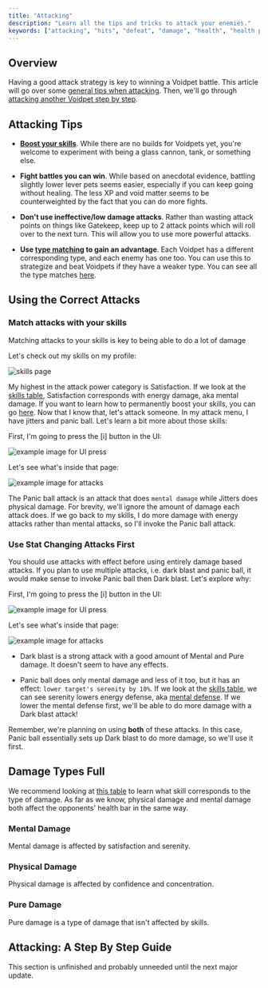 ```yaml
---
title: "Attacking"
description: "Learn all the tips and tricks to attack your enemies."
keywords: ["attacking", "hits", "defeat", "damage", "health", "health points", "health bar", "health bars"]
---
```


## Overview

Having a good attack strategy is key to winning a Voidpet battle. This article will go over some [general tips when attacking](#attacking-tips). Then, we'll go through [attacking another Voidpet step by step](#attacking-a-step-by-step-guide).


## Attacking Tips

- **[Boost your skills](/bond-and-skills)**. While there are no builds for Voidpets yet, you're welcome to experiment with being a glass cannon, tank, or something else.

- **Fight battles you can win**. While based on anecdotal evidence, battling slightly lower lever pets seems easier, especially if you can keep going without healing. The less XP and void matter seems to be counterweighted by the fact that you can do more fights.

- **Don't use ineffective/low damage attacks**. Rather than wasting attack points on things like Gatekeep, keep up to 2 attack points which will roll over to the next turn. This will allow you to use more powerful attacks.

- **Use [type matching](/type-matching) to gain an advantage**. Each Voidpet has a different corresponding type, and each enemy has one too. You can use this to strategize and beat Voidpets if they have a weaker type. You can see all the type matches [here](/type-matching).


## Using the Correct Attacks

### Match attacks with your skills

Matching attacks to your skills is key to being able to do a lot of damage

Let's check out my skills on my profile:

![skills page](/wiki/skills-page.png)

My highest in the attack power category is Satisfaction. If we look at the [skills table](/bond-and-skills#skills), Satisfaction corresponds with energy damage, aka mental damage. If you want to learn how to permanently boost your skills, you can go [here](/bond-and-skills#permanently-boost-your-stats). Now that I know that, let's attack someone. In my attack menu, I have jitters and panic ball. Let's learn a bit more about those skills:

First, I'm going to press the [i] button in the UI:

![example image for UI press](/wiki/press-attack-info.png)

Let's see what's inside that page:

![example image for attacks](/wiki/attack-info-2.png)

The Panic ball attack is an attack that does `mental damage` while Jitters does physical damage. For brevity, we'll ignore the amount of damage each attack does. If we go back to my skills, I do more damage with energy attacks rather than mental attacks, so I'll invoke the Panic ball attack.

### Use Stat Changing Attacks First

You should use attacks with effect before using entirely damage based attacks. If you plan to use multiple attacks, i.e. dark blast and panic ball, it would make sense to invoke Panic ball then Dark blast. Let's explore why:

First, I'm going to press the [i] button in the UI:

![example image for UI press](/wiki/press-attack-info.png)

Let's see what's inside that page:

![example image for attacks](/wiki/attack-info.png)

- Dark blast is a strong attack with a good amount of Mental and Pure damage. It doesn't seem to have any effects.

- Panic ball does only mental damage and less of it too, but it has an effect: `lower target's serenity by 10%`. If we look at the [skills table](/bond-and-skills#skills), we can see serenity lowers energy defense, aka [mental defense](#damage-types-full). If we lower the mental defense first, we'll be able to do more damage with a Dark blast attack!

Remember, we're planning on using **both** of these attacks. In this case, Panic ball essentially sets up Dark blast to do more damage, so we'll use it first. 

## Damage Types Full

We recommend looking at [this table](/bond-and-skills#skills) to learn what skill corresponds to the type of damage. As far as we know, physical damage and mental damage both affect the opponents' health bar in the same way.

### Mental Damage

Mental damage is affected by satisfaction and serenity.

### Physical Damage

Physical damage is affected by confidence and concentration.

### Pure Damage

Pure damage is a type of damage that isn't affected by skills.

## Attacking: A Step By Step Guide

This section is unfinished and probably unneeded until the next major update.